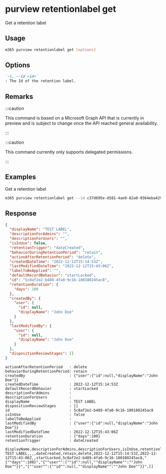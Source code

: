 
# purview retentionlabel get

Get a retention label

## Usage

```sh
m365 purview retentionlabel get [options]
```

## Options

```md definition-list
`-i, --id <id>`
: The Id of the retention label.
```

<Global />

## Remarks

:::caution

This command is based on a Microsoft Graph API that is currently in preview and is subject to change once the API reached general availability.

:::

:::caution

This command currently only supports delegated permissions.

:::

## Examples

Get a retention label

```sh
m365 purview retentionlabel get --id c37d695e-d581-4ae9-82a0-9364eba4291e
```

## Response

<Tabs>
  <TabItem value="JSON">

  ```json
  {
    "displayName": "TEST LABEL",
    "descriptionForAdmins": "",
    "descriptionForUsers": "",
    "isInUse": false,
    "retentionTrigger": "dateCreated",
    "behaviorDuringRetentionPeriod": "retain",
    "actionAfterRetentionPeriod": "delete",
    "createdDateTime": "2022-12-12T15:14:53Z",
    "lastModifiedDateTime": "2022-12-12T15:43:06Z",
    "labelToBeApplied": "",
    "defaultRecordBehavior": "startLocked",
    "id": "5c8af2e2-b489-4fa0-9c16-180180245ac8",
    "retentionDuration": {
      "days": 100
    },
    "createdBy": {
      "user": {
        "id": null,
        "displayName": "John Doe"
      }
    },
    "lastModifiedBy": {
      "user": {
        "id": null,
        "displayName": "John Doe"
      }
    },
    "dispositionReviewStages": []
  }
  ```

  </TabItem>
  <TabItem value="Text">

  ```text
  actionAfterRetentionPeriod   : delete
  behaviorDuringRetentionPeriod: retain
  createdBy                    : {"user":{"id":null,"displayName":"John Doe"}}
  createdDateTime              : 2022-12-12T15:14:53Z
  defaultRecordBehavior        : startLocked
  descriptionForAdmins         :
  descriptionForUsers          :
  displayName                  : TEST LABEL
  dispositionReviewStages      : []
  id                           : 5c8af2e2-b489-4fa0-9c16-180180245ac8
  isInUse                      : false
  labelToBeApplied             :
  lastModifiedBy               : {"user":{"id":null,"displayName":"John Doe"}}
  lastModifiedDateTime         : 2022-12-12T15:43:06Z
  retentionDuration            : {"days":100}
  retentionTrigger             : dateCreated
  ```

  </TabItem>
  <TabItem value="CSV">

  ```csv
  displayName,descriptionForAdmins,descriptionForUsers,isInUse,retentionTrigger,behaviorDuringRetentionPeriod,actionAfterRetentionPeriod,createdDateTime,lastModifiedDateTime,labelToBeApplied,defaultRecordBehavior,id,retentionDuration,createdBy,lastModifiedBy,dispositionReviewStages
  TEST LABEL,,,,dateCreated,retain,delete,2022-12-12T15:14:53Z,2022-12-12T15:43:06Z,,startLocked,5c8af2e2-b489-4fa0-9c16-180180245ac8,"{""days"":100}","{""user"":{""id"":null,""displayName"":""John Doe""}}","{""user"":{""id"":null,""displayName"":""John Doe""}}",[]
  ```

  </TabItem>
</Tabs>

